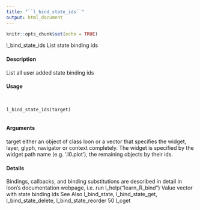 ```yaml
---
title: "``l_bind_state_ids``"
output: html_document
---
```


```r
knitr::opts_chunk$set(echo = TRUE)
```
l_bind_state_ids List state binding ids

#### Description 

List all user added state binding ids

#### Usage
<pre><code>

l_bind_state_ids(target)

</code></pre>
#### Arguments 

target either an object of class loon or a vector that specifies the widget, layer, glyph,
navigator or context completely. The widget is specified by the widget path
name (e.g. '.l0.plot'), the remaining objects by their ids.

#### Details 

Bindings, callbacks, and binding substitutions are described in detail in loon's documentation webpage,
i.e. run l_help("learn_R_bind")
Value
vector with state binding ids
See Also
l_bind_state, l_bind_state_get, l_bind_state_delete, l_bind_state_reorder
50 l_cget